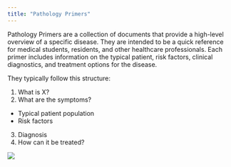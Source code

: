 ```yaml
---
title: "Pathology Primers"
---
```


Pathology Primers are a collection of documents that provide a high-level overview of a specific disease.
They are intended to be a quick reference for medical students, residents, and other healthcare professionals. Each primer includes information on the typical patient, risk factors, clinical diagnostics, and treatment options for the disease.

They typically follow this structure:

1. What is X?
2. What are the symptoms?
  * Typical patient population
  * Risk factors
3. Diagnosis
4. How can it be treated?

![](images/index_pathology.png)
